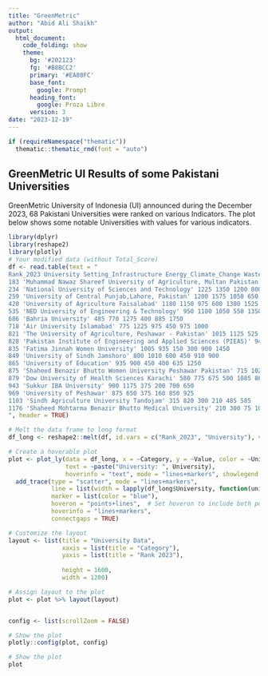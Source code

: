 ```yaml
---
title: "GreenMetric"
author: "Abid Ali Shaikh"
output:
  html_document:
    code_folding: show
    theme:
      bg: '#202123'
      fg: '#B8BCC2'
      primary: '#EA80FC'
      base_font:
        google: Prompt
      heading_font:
        google: Proza Libre
      version: 3
date: "2023-12-19"
---
```


```r
if (requireNamespace("thematic")) 
  thematic::thematic_rmd(font = "auto")
```

## GreenMetric UI Results of some Pakistani Universities

GreenMetric University of Indonesia (UI) announced during the December 2023, 68 Pakistani Universities were ranked on various Indicators. The plot below shows some notable Universities with values for various indicators.

```r

library(dplyr)
library(reshape2)
library(plotly)
# Your modified data (without Total_Score)
df <- read.table(text = "
Rank_2023 University Setting_Infrastructure Energy_Climate_Change Waste Water Transportation Education_Research
183 'Muhammad Nawaz Shareef University of Agriculture, Multan Pakistan' 1225 1525 1275 700 1575 1625
234 'National University of Sciences and Technology' 1225 1350 1200 800 1375 1675
259 'University of Central Punjab,Lahore, Pakistan' 1200 1575 1050 650 1500 1525
420 'University of Agriculture Faisalabad' 1180 1150 975 600 1300 1525
535 'NED University of Engineering & Technology' 950 1100 1050 550 1350 1275
686 'Bahria University' 485 770 1275 400 885 1750
718 'Air University Islamabad' 775 1225 975 450 975 1000
821 'The University of Agriculture, Peshawar - Pakistan' 1015 1125 525 210 1200 750
828 'Pakistan Institute of Engineering and Applied Sciences (PIEAS)' 940 760 450 450 1085 1100
835 'Fatima Jinnah Women University' 1005 935 150 300 900 1450
849 'University of Sindh Jamshoro' 800 1010 600 450 910 900
865 'University of Education' 935 900 450 400 635 1250
875 'Shaheed Benazir Bhutto Women University Peshawar Pakistan' 715 1025 450 200 1235 900
879 'Dow University of Health Sciences Karachi' 580 775 675 500 1085 860
943 'Sukkur IBA University' 900 1175 375 200 700 650
969 'University of Peshawar' 875 650 375 160 850 925
1103 'Sindh Agriculture University Tandojam' 315 820 300 210 485 585
1176 'Shaheed Mohtarma Benazir Bhutto Medical University' 210 300 75 10 435 175
", header = TRUE)

# Melt the data frame to long format
df_long <- reshape2::melt(df, id.vars = c("Rank_2023", "University"), variable.name = "Category", value.name = "Value")

# Create a hoverable plot
plot <- plot_ly(data = df_long, x = ~Category, y = ~Value, color = ~University,
                text = ~paste("University: ", University),
                hoverinfo = "text", mode = "lines+markers", showlegend = FALSE, connectgaps = TRUE) %>%
  add_trace(type = "scatter", mode = "lines+markers", 
            line = list(width = lapply(df_long$University, function(uni) if (uni == 'University of Sindh Jamshoro') 5 else 1)),
            marker = list(color = "blue"),
            hoveron = "points+lines",  # Set hoveron to include both points and lines
            hoverinfo = "lines+markers",
            connectgaps = TRUE)

# Customize the layout
layout <- list(title = "University Data",
               xaxis = list(title = "Category"),
               yaxis = list(title = "Rank 2023"),
               
               height = 1600,
               width = 1200)

# Assign layout to the plot
plot <- plot %>% layout(layout)


config <- list(scrollZoom = FALSE)

# Show the plot
plotly::config(plot, config)

# Show the plot
plot
```
